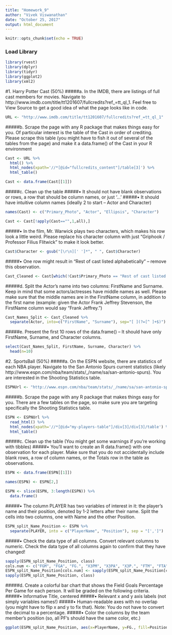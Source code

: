 ---
title: "Homework_9"
author: "Vivek Viswanathan"
date: "October 25, 2017"
output: html_document
---

```{r setup, include=FALSE}
knitr::opts_chunk$set(echo = TRUE)
```

### Load Library

```{r}
library(rvest)
library(dplyr)
library(tidyr)
library(ggplot2)
library(xml2)
```
#1. Harry Potter Cast (50%)
#####a. In the IMDB, there are listings of full cast members for movies. Navigate to http://www.imdb.com/title/tt1201607/fullcredits?ref_=tt_ql_1. Feel free to View Source to get a good idea of what the page looks like in code.

```{r}
URL <- "http://www.imdb.com/title/tt1201607/fullcredits?ref_=tt_ql_1"
```

#####b. Scrape the page with any R package that makes things easy for you. Of particular interest is the table of the Cast in order of crediting. Please scrape this table (you might have to fish it out of several of the tables from the page) and make it a data.frame() of the Cast in your R environment

```{r}
Cast <- URL %>%
  html() %>%
  html_nodes(xpath='//*[@id="fullcredits_content"]/table[3]') %>%
  html_table()

Cast <- data.frame(Cast[[1]])
```

#####c. Clean up the table
#####• It should not have blank observations or rows, a row that should be column names, or just ‘…’
#####• It should have intuitive column names (ideally 2 to start – Actor and Character)

```{r}
names(Cast) <- c("Primary_Photo", "Actor", "Ellipsis", "Character")

Cast <- Cast[!apply(Cast=="",1,all),]
```

#####• In the film, Mr. Warwick plays two characters, which makes his row look a little weird. Please replace his character column with just “Griphook / Professor Filius Flitwick” to make it look better.

```{r}
Cast$Character <- gsub("[\r\n][' ']*", " ", Cast$Character)
```

#####• One row might result in “Rest of cast listed alphabetically” – remove this observation.

```{r}
Cast_Cleaned <- Cast[which(!Cast$Primary_Photo == "Rest of cast listed alphabetically:"),]
```

#####d. Split the Actor’s name into two columns: FirstName and Surname. Keep in mind that some actors/actresses have middle names as well. Please make sure that the middle names are in the FirstName column, in addition to the first name (example: given the Actor Frank Jeffrey Stevenson, the FirstName column would say “Frank Jeffrey.”)

```{r}
Cast_Names_Split <- Cast_Cleaned %>%
  separate(Actor, into=c("FirstName", "Surname"), sep="[ ](?=[^ ]+$)")
```

#####e. Present the first 10 rows of the data.frame() – It should have only FirstName, Surname, and Character columns.

```{r}
select(Cast_Names_Split, FirstName, Surname, Character) %>%
  head(n=10)
```

#2. SportsBall (50%)
#####a. On the ESPN website, there are statistics of each NBA player. Navigate to the San Antonio Spurs current statistics (likely http://www.espn.com/nba/team/stats/_/name/sa/san-antonio-spurs). You are interested in the Shooting Statistics table.

```{r}
ESPNUrl <- "http://www.espn.com/nba/team/stats/_/name/sa/san-antonio-spurs"
```

#####b. Scrape the page with any R package that makes things easy for you. There are a few tables on the page, so make sure you are targeting specifically the Shooting Statistics table.

```{r}
ESPN <- ESPNUrl %>%
  read_html() %>%
  html_nodes(xpath='//*[@id="my-players-table"]/div[3]/div[3]/table') %>%
  html_table()
```

#####c. Clean up the table (You might get some warnings if you’re working with tibbles)
#####• You’ll want to create an R data.frame() with one observation for each player. Make sure that you do not accidentally include blank rows, a row of column names, or the Totals row in the table as observations.
```{r}
ESPN <- data.frame(ESPN[[1]])

names(ESPN) <- ESPN[2,]

ESPN <- slice(ESPN, 3:length(ESPN)) %>%
  data.frame()
```

#####• The column PLAYER has two variables of interest in it: the player’s name and their position, denoted by 1-2 letters after their name. Split the cells into two columns, one with Name and the other Position.

```{r}
ESPN_split_Name_Position <- ESPN %>%
  separate(PLAYER, into = c("PlayerName", "Position"), sep = "[',']")
```

#####• Check the data type of all columns. Convert relevant columns to numeric. Check the data type of all columns again to confirm that they have changed!

```{r}
sapply(ESPN_split_Name_Position, class)
cols.num <- c("FGM", "FGA", "FG.", "X3PM", "X3PA", "X3P.", "FTM", "FTA", "FT.", "X2PM", "X2PA", "X2P.", "PPS", "AFG.")
ESPN_split_Name_Position[cols.num] <- sapply(ESPN_split_Name_Position[cols.num],as.numeric)
sapply(ESPN_split_Name_Position, class)
```

#####d. Create a colorful bar chart that shows the Field Goals Percentage Per Game for each person. It will be graded on the following criteria.
#####• Informative Title, centered
#####• Relevant x and y axis labels (not simply variables names!)
#####• Human-readable axes with no overlap (you might have to flip x and y to fix that). Note: You do not have to convert the decimal to a percentage.
#####• Color the columns by the team member’s position (so, all PF’s should have the same color, etc.)

```{r}
ggplot(ESPN_split_Name_Position, aes(x=PlayerName, y=FG., fill=Position)) + geom_bar(stat="identity") + coord_flip() + xlab("Player") + ylab("Field Goal %") + ggtitle("Field Goal / Game by Player")+theme(plot.title = element_text(hjust = 0.5))
```
